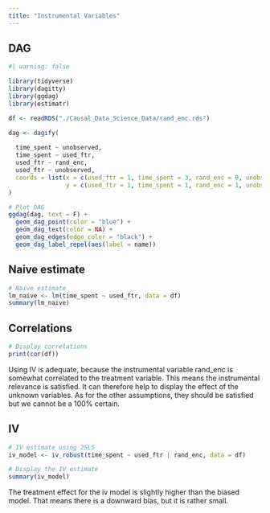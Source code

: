 ```yaml
---
title: "Instrumental Variables"
---
```



## DAG
```r
#| warning: false

library(tidyverse)
library(dagitty)
library(ggdag)
library(estimatr)

df <- readRDS("./Causal_Data_Science_Data/rand_enc.rds")

dag <- dagify(
  
  time_spent ~ unobserved,
  time_spent ~ used_ftr,
  used_ftr ~ rand_enc,
  used_ftr ~ unobserved,
  coords = list(x = c(used_ftr = 1, time_spent = 3, rand_enc = 0, unobserved = 2),
                y = c(used_ftr = 1, time_spent = 1, rand_enc = 1, unobserved = 2))
)

# Plot DAG
ggdag(dag, text = F) +
  geom_dag_point(color = "blue") +
  geom_dag_text(color = NA) +
  geom_dag_edges(edge_color = "black") +
  geom_dag_label_repel(aes(label = name))

```


## Naive estimate
```r
# Naive estimate
lm_naive <- lm(time_spent ~ used_ftr, data = df)
summary(lm_naive)

```


## Correlations
```r
# Display correlations
print(cor(df))
```
Using IV is adequate, because the instrumental variable rand_enc is somewhat correlated to the treatment variable. This means the instrumental relevance is satisfied. It can therefore help to display the effect of the unknown variables. As for the other assumptions, they should be satisfied but we cannot be a 100% certain.

## IV
```r
# IV estimate using 2SLS
iv_model <- iv_robust(time_spent ~ used_ftr | rand_enc, data = df)

# Display the IV estimate
summary(iv_model)
```
The treatment effect for the iv model is slightly higher than the biased model. That means there is a downward bias, but it is rather small.